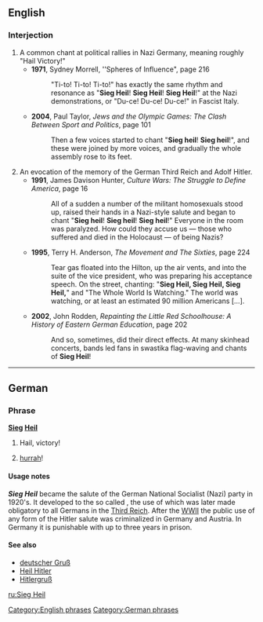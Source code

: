 {{rfv}}
{{wikipedia}}
==English==

===Interjection===
{{en-intj|pos=[[Sieg#German|Sieg]] [[heil#German|Heil]]}}
# A common chant at political rallies in Nazi Germany, meaning roughly "Hail Victory!"
#*'''1971''', Sydney Morrell, ''Spheres of Influence", page 216
#*: "Ti-to! Ti-to! Ti-to!" has exactly the same rhythm and resonance as "'''Sieg Heil'''! '''Sieg Heil'''! '''Sieg Heil'''!" at the Nazi demonstrations, or "Du-ce! Du-ce! Du-ce!" in Fascist Italy. 
#*'''2004''', Paul Taylor, ''Jews and the Olympic Games: The Clash Between Sport and Politics'', page 101
#*:Then a few voices started to chant "'''Sieg heil'''! '''Sieg heil'''!", and these were joined by more voices, and gradually the whole assembly rose to its feet.
# An evocation of the memory of the German Third Reich and Adolf Hitler.
#*'''1991''', James Davison Hunter, ''Culture Wars: The Struggle to Define America'', page 16
#*:All of a sudden a number of the militant homosexuals stood up, raised their hands in a Nazi-style salute and began to chant "'''Sieg heil'''! '''Sieg heil'''! '''Sieg heil'''!" Everyone in the room was paralyzed. How could they accuse us — those who suffered and died in the Holocaust — of being Nazis? 
#*'''1995''', Terry H. Anderson, ''The Movement and The Sixties'', page 224
#*:Tear gas floated into the Hilton, up the air vents, and into the suite of the vice president, who was preparing his acceptance speech. On the street, chanting: "'''Sieg Heil, Sieg Heil, Sieg Heil,'''" and "The Whole World Is Watching." The world was watching, or at least an estimated 90 million Americans […].
#*'''2002''', John Rodden, ''Repainting the Little Red Schoolhouse: A History of Eastern German Education'', page 202
#*:And so, sometimes, did their direct effects. At many skinhead concerts, bands led fans in swastika flag-waving and chants of '''Sieg Heil'''!

[[Category:English phrases]]

----

==German==

===Phrase===
'''[[Sieg]] [[heil#German|Heil]]'''

# {{obsolete|lang=de}} Hail, victory!
# {{rfd-sense}} [[hurrah]]!

====Usage notes====
'''''Sieg Heil''''' became the salute of the German National Socialist (Nazi) party in 1920's. It developed to the so called {{w|Hitler salute}}, the use of which was later made obligatory to all Germans in the [[Third Reich]]. After the [[WWII]] the public use of any form of the Hitler salute was criminalized in Germany and Austria. In Germany it is punishable with up to three years in prison.

====See also====
*[[deutscher Gruß]]
*[[Heil Hitler]]
*[[Hitlergruß]]

[[Category:German phrases]]

[[ru:Sieg Heil]]